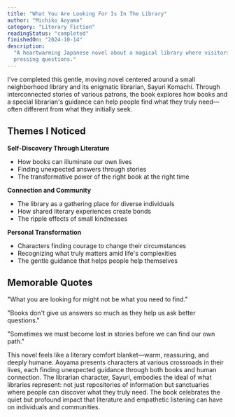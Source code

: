 ```yaml
---
title: "What You Are Looking For Is In The Library"
author: "Michiko Aoyama"
category: "Literary Fiction"
readingStatus: "completed"
finishedOn: "2024-10-14"
description:
  "A heartwarming Japanese novel about a magical library where visitors find answers to life's most
  pressing questions."
---
```


I've completed this gentle, moving novel centered around a small neighborhood library and its
enigmatic librarian, Sayuri Komachi. Through interconnected stories of various patrons, the book
explores how books and a special librarian's guidance can help people find what they truly
need—often different from what they initially seek.

## Themes I Noticed

**Self-Discovery Through Literature**

- How books can illuminate our own lives
- Finding unexpected answers through stories
- The transformative power of the right book at the right time

**Connection and Community**

- The library as a gathering place for diverse individuals
- How shared literary experiences create bonds
- The ripple effects of small kindnesses

**Personal Transformation**

- Characters finding courage to change their circumstances
- Recognizing what truly matters amid life's complexities
- The gentle guidance that helps people help themselves

## Memorable Quotes

"What you are looking for might not be what you need to find."

"Books don't give us answers so much as they help us ask better questions."

"Sometimes we must become lost in stories before we can find our own path."

This novel feels like a literary comfort blanket—warm, reassuring, and deeply humane. Aoyama
presents characters at various crossroads in their lives, each finding unexpected guidance through
both books and human connection. The librarian character, Sayuri, embodies the ideal of what
libraries represent: not just repositories of information but sanctuaries where people can discover
what they truly need. The book celebrates the quiet but profound impact that literature and
empathetic listening can have on individuals and communities.
